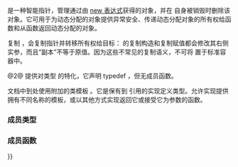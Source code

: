 {{cpp/title|auto_ptr}}
{{cpp/memory/auto_ptr/navbar}}
{{dcl begin}}
{{dcl header|memory}}
{{dcl|until=c++17|deprecated=c++11|num=1|1=
template&lt; class T &gt; class auto_ptr;
}}
{{dcl|until=c++17|deprecated=c++11|num=2|1=
template&lt;&gt; class auto_ptr&lt;void&gt;;
}}
{{dcl end}}

{{tt|auto_ptr}} 是一种智能指针，管理通过由 [[cpp/language/new|new 表达式]]获得的对象，并在 {{tt|auto_ptr}} 自身被销毁时删除该对象。它可用于为动态分配的对象提供异常安全、传递动态分配对象的所有权给函数和从函数返回动态分配的对象。

复制 {{tt|auto_ptr}}，会复制指针并转移所有权给目标：{{tt|auto_ptr}} 的复制构造和复制赋值都会修改其右侧实参，而且“副本”不等于原值。因为这些不常见的复制语义，不可将 {{tt|auto_ptr}} 置于标准容器中。{{rev inl|since=c++11|此用途及其他使用更适合用 {{lc|std::unique_ptr}}。}}

@2@ 提供对类型 {{c/core|void}} 的特化，它声明 typedef {{tt|element_type}}，但无成员函数。

文档中到处使用附加的类模板 {{tt|auto_ptr_ref}}。它是保有到 {{tt|auto_ptr}} 引用的实现定义类型。允许实现提供拥有不同名称的模板，或以其他方式实现返回它或接受它为参数的函数。

===成员类型===
{{dsc begin}}
{{dsc hitem|成员类型|定义}}
{{dsc|{{c|element_type}}|{{c|T}}}}
{{dsc end}}

===成员函数===
{{dsc begin}}
{{dsc inc|cpp/memory/auto_ptr/dsc auto_ptr}}
{{dsc inc|cpp/memory/auto_ptr/dsc ~auto_ptr}}
{{dsc inc|cpp/memory/auto_ptr/dsc operator{{=}}}}
{{dsc inc|cpp/memory/auto_ptr/dsc operator_auto_ptr}}

{{dsc h2 |观察器}}
{{dsc inc|cpp/memory/auto_ptr/dsc get}}
{{dsc inc|cpp/memory/auto_ptr/dsc operator*}}

{{dsc h2 |修改器}}
{{dsc inc|cpp/memory/auto_ptr/dsc reset}}
{{dsc inc|cpp/memory/auto_ptr/dsc release}}
{{dsc end}}

{{langlinks|de|en|es|fr|it|ja|pt|ru}}